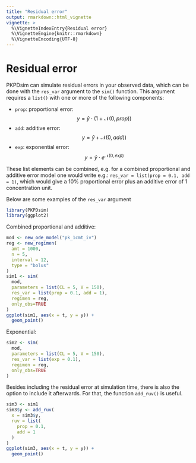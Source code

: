 ```yaml
---
title: "Residual error"
output: rmarkdown::html_vignette
vignette: >
  %\VignetteIndexEntry{Residual error}
  %\VignetteEngine{knitr::rmarkdown}
  %\VignetteEncoding{UTF-8}
---
```


# Residual error

PKPDsim can simulate residual errors in your observed data, which
can be done with the `res_var` argument to the `sim()` function.
This argument requires a `list()` with one or more of the
following components:

- `prop`: proportional error: $$y = \hat{y} \cdot (1 + \mathcal{N}(0, prop))$$
- `add`: additive error: $$y = \hat{y} + \mathcal{N}(0, add))$$
- `exp`: exponential error: $$y = \hat{y} \cdot e^{\mathcal{N}(0, exp)}$$

These list elements can be combined, e.g. for a combined proportional and additive
error model one would write e.g.: `res_var = list(prop = 0.1, add = 1)`, which
would give a 10% proportional error plus an additive error of 1 concentration unit.

Below are some examples of the `res_var` argument

```r
library(PKPDsim)
library(ggplot2)
```

Combined proportional and additive:

```r
mod <- new_ode_model("pk_1cmt_iv")
reg <- new_regimen(
  amt = 1000,
  n = 5,
  interval = 12,
  type = "bolus"
)
sim1 <- sim(
  mod,
  parameters = list(CL = 5, V = 150),
  res_var = list(prop = 0.1, add = 1),
  regimen = reg,
  only_obs=TRUE
)
ggplot(sim1, aes(x = t, y = y)) +
  geom_point()

```

Exponential:

```r
sim2 <- sim(
  mod,
  parameters = list(CL = 5, V = 150),
  res_var = list(exp = 0.1),
  regimen = reg,
  only_obs=TRUE
)
```

Besides including the residual error at simulation time, there is also the option to
include it afterwards. For that, the function `add_ruv()` is useful.

```r
sim3 <- sim1
sim3$y <- add_ruv(
  x = sim3$y, 
  ruv = list(
    prop = 0.1, 
    add = 1
  )
)
ggplot(sim3, aes(x = t, y = y)) +
  geom_point()
```
